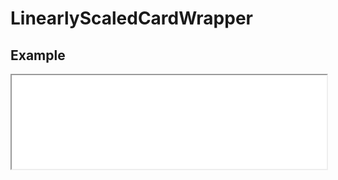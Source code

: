 # LinearlyScaledCardWrapper

## Example

<iframe
  src="/examples/linearly-scaled-card-wrapper"
  height={500}
  width="100%"
  className="mt-6 rounded-xl border bordr-slate-50"
/>

```javascript filename="index.tsx" copy
import { LinearlyScaledCardWrapper } from "@nguyend-nam/scrollery-ts";

export default function LinearlyScaledCardWrapperDemo() {
  return (
    <div className="!bg-slate-50 p-8">
      <h1 className="!text-[#477076] mb-[300px]">
        <code>LinearlyScaledCardWrapper</code>
      </h1>

      <LinearlyScaledCardWrapper className="w-full flex flex-col items-center gap-[800px] !mt-8 !mb-[800px]">
        <div className="rounded-3xl shadow-md h-full bg-[#569DAA]" />
      </LinearlyScaledCardWrapper>
    </div>
  );
}
```

## Props

| Name              | Type            | Default | Description                                                        | Required |
| ----------------- | --------------- | ------- | ------------------------------------------------------------------ | -------- |
| **children**      | `JSX.Element`   |         | The single image for the content you want to animate on scroll     | &check;  |
| **style**         | `CSSProperties` |         | The styles you want to apply to the wrapper                        |          |
| **className**     | `string`        |         | The classes you want to apply to the wrapper                       |          |
| **itemStyle**     | `CSSProperties` |         | The styles you want to apply to each item                          |          |
| **itemClassName** | `string`        |         | The classes you want to apply to each item                         |          |
| **isSticky**      | `boolean`       | `true`  | If `true`, then the image stays inside the viewport when animating |          |
| **from**          | `number`        | `100`   | The starting size of the image                                     |          |
| **to**            | `number`        |         | The ending size of the image                                       |          |
